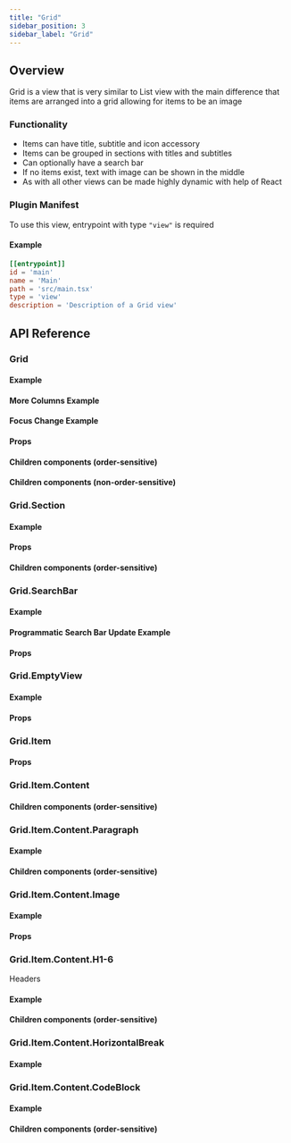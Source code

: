 ```yaml
---
title: "Grid"
sidebar_position: 3
sidebar_label: "Grid"
---
```














## Overview

Grid is a view that is very similar to List view with the main difference that items are arranged into a grid allowing for items to be an image

<UiScreenshot imgPath="/img/generated-screenshots/ui_grid/main/default.png"/>

### Functionality
- Items can have title, subtitle and icon accessory
- Items can be grouped in sections with titles and subtitles
- Can optionally have a search bar
- If no items exist, text with image can be shown in the middle
- As with all other views can be made highly dynamic with help of React

### Plugin Manifest

To use this view, entrypoint with type `"view"` is required

#### Example
```toml
[[entrypoint]]
id = 'main'
name = 'Main'
path = 'src/main.tsx'
type = 'view'
description = 'Description of a Grid view'
```

## API Reference

### Grid
<GridDescription/>

#### Example
<GridCode/>

#### More Columns Example

<GridMoreColumnsCode/>

#### Focus Change Example

<GridFocusCode/>

#### Props
<GridProps/>

#### Children components (order-sensitive)
<GridOrderedMembers/>

#### Children components (non-order-sensitive)
<GridPerTypeMembers/>



### Grid.Section
<GridSectionDescription/>

#### Example
<GridSectionCode/>

#### Props
<GridSectionProps/>

#### Children components (order-sensitive)
<GridSectionOrderedMembers/>



### Grid.SearchBar
<SearchBarDescription/>

#### Example
<SearchBarCode/>

#### Programmatic Search Bar Update Example
<SearchBarSetSearchText screenshot={false}/>

#### Props
<SearchBarProps/>



### Grid.EmptyView
<EmptyViewDescription/>

#### Example
<EmptyViewCode/>

#### Props
<EmptyViewProps/>



### Grid.Item
<GridItemDescription/>

#### Props
<GridItemProps/>



### Grid.Item.Content
<ContentDescription/>

#### Children components (order-sensitive)
<ContentOrderedMembers/>



### Grid.Item.Content.Paragraph
<ParagraphDescription/>

#### Example
<ParagraphCode/>

#### Children components (order-sensitive)
<ParagraphOrderedMembers/>



### Grid.Item.Content.Image
<ImageDescription/>

#### Example
<ImageCode/>

#### Props
<ImageProps/>



### Grid.Item.Content.H1-6
Headers

#### Example
<HXCode/>

#### Children components (order-sensitive)
<HXMembers/>



### Grid.Item.Content.HorizontalBreak
<HorizontalBreakDescription/>

#### Example
<HorizontalBreakCode/>



### Grid.Item.Content.CodeBlock
<CodeBlockDescription/>

#### Example
<CodeBlockCode/>

#### Children components (order-sensitive)
<CodeBlockMembers/>


